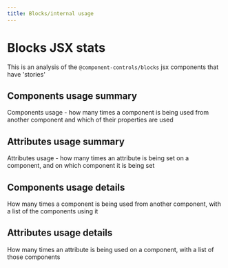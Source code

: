 ```yaml
---
title: Blocks/internal usage
---
```



# Blocks JSX stats

This is an analysis of the `@component-controls/blocks` jsx components that have 'stories'

## Components usage summary

Components usage - how many times a component is being used from another component and which of their properties are used

<ComponentUsage filter={filter} />

## Attributes usage summary

Attributes usage - how many times an attribute is being set on a component, and on which component it is being set

<AttributeUsage filter={filter} />

## Components usage details

How many times a component is being used from another component, with a list of the components using it

<ComponentUsageList filter={filter} />

## Attributes usage details

How many times an attribute is being used on a component, with a list of those components

<AttributesUsageList filter={filter} />
